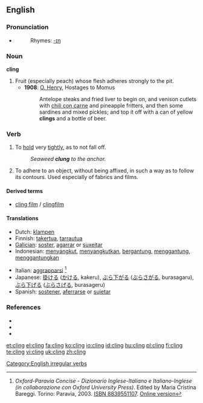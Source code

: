 ==English==

===Pronunciation===
*{{IPA|/'kliɳ/}}
*:Rhymes: [[Rhymes:English:-ɪŋ|-ɪŋ]]

===Noun===
'''cling'''
# Fruit (especially peach) whose flesh adheres strongly to the pit.
#* '''1908''': [[w:O. Henry|O. Henry]], Hostages to Momus
#*:  Antelope steaks and fried liver to begin on, and venison cutlets with [[chili con carne]] and pineapple fritters, and then some sardines and mixed pickles; and top it off with a can of yellow '''clings''' and a bottle of beer.

===Verb===
{{en-verb|clings|clinging|clung}}

# To [[hold]] very [[tight]]ly, as to not fall off.
#:''Seaweed '''clung''' to the anchor.''
# To adhere to an object, without being affixed, in such a way as to follow its contours. Used especially of fabrics and films.

====Derived terms====
*[[cling film]] / [[clingfilm]]

====Translations====
{{top}}
*Dutch: [[klampen]]
*Finnish: [[takertua]], [[tarrautua]]
*[[Galician]]: [[soster]], [[agarrar]] or [[suxeitar]]
*Indonesian: [[sangkut|menyangkut]], [[sangkut|menyangkutkan]], [[gantung|bergantung]], [[gantung|menggantung]], [[gantung|menggantungkan]]
{{mid}}
*Italian: [[aggrapparsi]] <ref>''Oxford-Paravia Concise - Dizionario Inglese-Italiano e Italiano-Inglese (in collaborazione con Oxford University Press)''. Edited by Maria Cristina Bareggi. Torino: Paravia, 2003. [[W:Wikipedia:book sources| ISBN 8839551107]]. [http://www.oxfordparavia.it/ Online version]</ref>
*Japanese: [[掛ける]] ([[かける]], kakeru), [[ぶら下がる]] ([[ぶらさがる]], burasagaru), [[ぶら下げる]] ([[ぶらさげる]], burasageru)
*Spanish: [[sostener]], [[aferrarse]] or [[sujetar]]
{{bottom}}

===References===
*{{R:Century 1911}}
*{{R:Webster 1913}}
*<references/>

[[Category:English irregular verbs]]

[[et:cling]]
[[el:cling]]
[[fa:cling]]
[[ko:cling]]
[[io:cling]]
[[id:cling]]
[[hu:cling]]
[[pl:cling]]
[[fi:cling]]
[[te:cling]]
[[vi:cling]]
[[uk:cling]]
[[zh:cling]]
